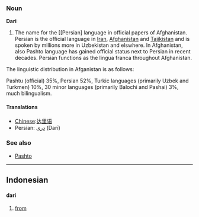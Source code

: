 ===Noun===
'''Dari'''

# The name for the [[Persian] language in official papers of Afghanistan. Persian is the official language in [[Iran]], [[Afghanistan]] and [[Tajikistan]] and is spoken by millions more in Uzbekistan and elswhere. In Afghanistan, also Pashto language has gained official status next to Persian in recent decades. Persian functions as the lingua franca throughout Afghanistan.

The linguistic distribution in Afganistan is as follows:

Pashtu (official) 35%, Persian 52%, Turkic languages (primarily Uzbek and Turkmen) 10%, 30 minor languages (primarily Balochi and Pashai) 3%, much bilingualism.

====Translations====
*[[Chinese]]:[[达里语]]
*Persian: [[دری]] (Darī)

===See also===
*[[Pashto]]

----

==Indonesian==
====dari====
# [[from]]